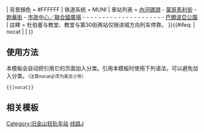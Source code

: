 {{鐵道路線
| 模板名稱 = 旧金山轻轨J线
| 名稱 = [[旧金山轻轨J线]]
| 代表色 = {{MUNI color|J}}
| Logo = {{#ifeq: {{NAMESPACE}} | {{NS:0}} | [[File:J Church logo.svg|20px|J教堂]]}}  
| 背景顏色 = #FFFFFF
| 铁道系统 = MUNI
| 車站列表 = [[内河码头站|內河碼頭]] - [[蒙哥马利街站|蒙哥馬利街]] - [[跑華街站|跑華街]] - [[市政中心／聯合國廣場站|市政中心／聯合國廣場]] - {{link-en|凡内斯站|Van Ness station|凡內斯}} - {{link-en|杜伯塞与教堂站|Duboce and Church station|杜伯塞與教堂}} - {{link-en|教堂站 (舊金山輕軌)|Church station (Muni Metro)|教堂}} - {{link-en|教堂与16街站|Church and 16th Street station|教堂與16街}} - {{link-en|教堂与18街站|Church and 18th Street station|教堂與18街}} - {{link-en|路權／20街站|Right Of Way/20th Street station|路權／20街}} - {{link-en|路權／自由站|Right Of Way/Liberty station|路權／自由}} - {{link-en|路權／21街站|Right Of Way/21st Street station|路權／21街}} - {{link-en|教堂与22街站|Church and 22nd Street station|教堂與22街}} - {{link-en|教堂与24街站|Church and 24th Street station|教堂與24街}} - {{link-en|教堂与快帆站|Church and Clipper station|教堂與快帆}} - {{link-en|教堂与27街站|Church and 27th Street station|教堂與27街}} - {{link-en|教堂与29街／教堂与日子站|Church and 29th Street / Church and Day stations|教堂與29街／教堂與日子}} - {{link-en|教堂与30街站|Church and 30th Street station|教堂與30街}} - {{link-en|30街与多洛雷斯站|30th Street and Dolores station|30街與多洛雷斯}} - {{link-en|圣何塞与兰道尔站|San Jose and Randall station|聖何塞與蘭道爾}} - {{link-en|圣何塞／葛连公园站|San Jose/Glen Park station|聖何塞／葛連公園}} - {{link-en|圣何塞与圣罗莎站|San Jose and Santa Rosa station|聖何塞與聖羅莎}} - {{link-en|圣何塞与圣伊内斯站|San Jose and Santa Ynez station|聖何塞與聖伊內斯}} - {{link-en|圣何塞与海洋站|San Jose and Ocean station|聖何塞與海洋}} - [[巴尔波亚公园站|巴爾波亞公園]]
| 註釋 = 杜伯塞与教堂、教堂与第30街两站仅限进城方向列车停靠。
}}<includeonly>{{#ifeq: {{{1}}} | nocat | <!--空--> | [[Category:旧金山轻轨车站]] }}</includeonly><noinclude>

==使用方法==
本模板会自动把引用它的页面加入分类。引用本模板时使用下列语法，可以避免加入分类。<small>（注意nocat必须为英文小写）</small>
 <nowiki>{{</nowiki>{{PAGENAME}}<nowiki>|nocat}}</nowiki>

== 相关模板 ==
{{tl|旧金山轻轨车站列表}}

[[Category:旧金山轻轨模板|线路J]]
</noinclude>